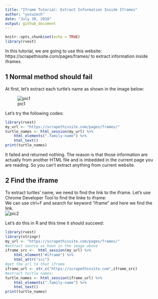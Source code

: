 ```yaml
---
title: "Iframe Tutorial: Extract Information Inside Iframes"
author: "yusuzech"
date: "July 30, 2018"
output: github_document
---
```


```r
knitr::opts_chunk$set(echo = TRUE)
library(rvest)
```

In this tutorial, we are going to use this website: https://scrapethissite.com/pages/frames/ to extract information inside iframes.

## 1 Normal method should fail

At first, let's extract each turtle's name as shown in the image below:

![pic1](resources/turtle0.jpg)

Let's try the following codes:
```r
library(rvest)
my_url <- "https://scrapethissite.com/pages/frames/"
turtle_names <- html_session(my_url) %>%
    html_elements(".family-name") %>%
    html_text()
print(turtle_names)
```

It failed and returned nothing. The reason is that those information are actually from another HTML file and is imbedded in the current page you are reading. So you can't extract anything from current website.


## 2 Find the iframe

To extract turtles' name, we need to find the link to the iframe. Let's use Chrome Developer Tool to find the linke to iframe:  
We can use ctrl+F and search for keyword "iframe" and here we find the link.  
![pic2](resources/turtle1.jpg)

Let's do this in R and this time it should succeed:

```r
library(rvest)
library(stringr)
my_url <- "https://scrapethissite.com/pages/frames/"
#extract source as hown in the image above
iframe_src <-  html_session(my_url) %>%
    html_element("#iframe") %>%
    html_attr("src")
#get the url to that iframe
iframe_url <- str_c("https://scrapethissite.com",iframe_src)
#extract turtle names:
turtle_names <- html_session(iframe_url) %>%
    html_elements(".family-name") %>%
    html_text()
print(turtle_names)
```

